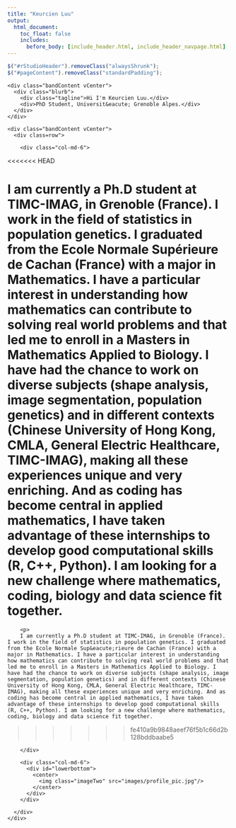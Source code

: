 ```yaml
---
title: "Keurcien Luu"
output:
  html_document:
    toc_float: false
    includes:
      before_body: [include_header.html, include_header_navpage.html]
---
```



```js
$("#rStudioHeader").removeClass("alwaysShrunk");
$("#pageContent").removeClass("standardPadding");
```


<!--html_preserve-->

<div id="homeContent">
  <div class="band full blue first rightText">
    <div class="bandContent vCenter">
      <div class="blurb">
        <div class="tagline">Hi I'm Keurcien Luu.</div>
        <div>PhD Student, Universit&eacute; Grenoble Alpes.</div>
      </div>
    </div>
  </div>

  <div class="band full gray1 second leftText">
    <div class="bandContent vCenter">
      <div class=row">

        <div class="col-md-6">
<<<<<<< HEAD
        <p> I am currently a Ph.D student at TIMC-IMAG, in Grenoble (France). I work in the field of statistics in population genetics. I graduated from the Ecole Normale Supérieure de Cachan (France) with a major in Mathematics. I have a particular interest in understanding how mathematics can contribute to solving real world problems and that led me to enroll in a Masters in Mathematics Applied to Biology. I have had the chance to work on diverse subjects (shape analysis, image segmentation, population genetics) and in different contexts (Chinese University of Hong Kong, CMLA, General Electric Healthcare, TIMC-IMAG), making all these experiences unique and very enriching. And as coding has become central in applied mathematics, I have taken advantage of these internships to develop good computational skills (R, C++, Python). I am looking for a new challenge where mathematics, coding, biology and data science fit together.
=======
        <p> 
        I am currently a Ph.D student at TIMC-IMAG, in Grenoble (France). I work in the field of statistics in population genetics. I graduated from the Ecole Normale Sup&eacute;rieure de Cachan (France) with a major in Mathematics. I have a particular interest in understanding how mathematics can contribute to solving real world problems and that led me to enroll in a Masters in Mathematics Applied to Biology. I have had the chance to work on diverse subjects (shape analysis, image segmentation, population genetics) and in different contexts (Chinese University of Hong Kong, CMLA, General Electric Healthcare, TIMC-IMAG), making all these experiences unique and very enriching. And as coding has become central in applied mathematics, I have taken advantage of these internships to develop good computational skills (R, C++, Python). I am looking for a new challenge where mathematics, coding, biology and data science fit together.
>>>>>>> fe410a9b9848aeef76f5b1c66d2b128bddbaabe5
        </p>
        
        </div>

        <div class="col-md-6">
          <div id="lowerbottom">
            <center>
              <img class="imageTwo" src="images/profile_pic.jpg"/>
            </center>
          </div>
        </div>

      </div>
    </div>
  </div>
<!--/html_preserve-->

